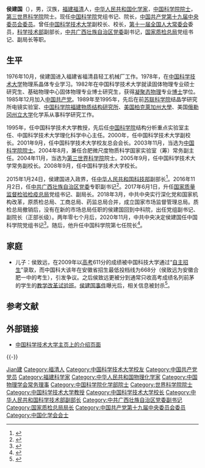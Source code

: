 {{Infobox_Person
| name = 侯建国
|image= 
|box_width= 
|occupation= 
|period = 
|birth_name=
|other_names =
|sex =男
|birth_date= {{Birth date and age|1959|10|29}}
|birth_place= {{PRC}}[[福建省|福建省]][[福清市|福清市]]
|death_date= 
|death_place= 
| nationality = {{PRC}}
| residence =
| party = {{CPC}}
| spouse = 
| relatives = 儿子：侯致远
|education= [[中国科学技术大学|中国科学技术大学]]<br/>[[苏联科学院|苏联科学院]]<br/>[[加利福尼亞大學柏克萊分校|柏克萊加州大學]]
| past = 
{{Infobox_People_CAS
|学部 = 地学部
|当选年 = 2003年11月
}}
|work =
|awards=
}}
'''侯建国'''（{{bd|1959年|10月29日|||H侯}}），男，汉族，[[福建省|福建]][[福清市|福清]]人，[[中华人民共和国|中华人民共和国]][[化学家|化学家]]，[[中国科学院院士|中国科学院院士]]，[[世界科学院|第三世界科学院]]院士。现任[[中国科学院|中国科学院]]党组书记、院长，[[中国共产党第十九届中央委员会委员列表|中国共产党第十九届中央委员会委员]]。曾任[[中国科学技术大学|中国科学技术大学]]副校长、校长，[[第十一届全国人民代表大会常务委员会|第十一届全国人大常委会]]委员，[[中华人民共和国科学技术部|科学技术部]]副部长，[[中国共产党广西壮族自治区委员会|中共广西壮族自治区党委]]副书记，[[国家质量监督检验检疫总局|国家质检总局]]党组书记、副局长等职。

== 生平 ==
1976年10月，侯建国进入福建省福清县轻工机械厂工作。1978年，在[[中国科学技术大学|中国科学技术大学]]物理系晶体专业学习。1982年在中国科学技术大学就读固体物理专业硕士研究生、基础物理中心固体物理专业博士研究生，获得[[凝聚态物理|凝聚态物理]]专业[[博士|博士]]学位。1985年12月加入[[中国共产党|中国共产党]]。1989年至1995年，先后在前[[苏联科学院|苏联科学院]]结晶学研究所电镜实验室、[[中国科学院福建物质结构研究所|中国科学院福建物质结构研究所]]、[[美国|美国]][[柏克萊加州大學|柏克萊加州大學]]、美国[[俄勒冈州立大学|俄勒冈州立大学]]化学系从事科学研究工作。

1995年，任中国科学技术大学教授，先后任[[中国科学院|中国科学院]]结构分析重点实验室主任、中国科学技术大学理化科学中心主任。2000年，任中国科学技术大学副校长。2001年9月，任中国科学技术大学校友总会会长。2003年11月，当选为[[中国科学院院士|中国科学院院士]]。2004年8月，兼任合肥微尺度物质科学国家实验室（筹）常务副主任。2004年11月，当选为[[第三世界科学院|第三世界科学院]]院士。2005年9月，任中国科学技术大学常务副校长。2008年9月，任中国科学技术大学校长。

2015年1月24日，侯建国进入政界，任[[中华人民共和国科技部|中华人民共和国科技部]]副部长<ref>{{cite news|title=人事观察  盘点：“学院派”出身的高官有哪些？|url=http://renshi.people.com.cn/n/2015/0211/c139617-26548297.html|accessdate=2015-02-14|newspaper=人民网|archive-date=2015-02-14|archive-url=https://web.archive.org/web/20150214123753/http://renshi.people.com.cn/n/2015/0211/c139617-26548297.html|dead-url=no}}</ref>。2016年11月2日，任[[中共广西壮族自治区党委|中共广西壮族自治区党委]]专职副书记<ref>{{cite web|title=科技部副部长侯建国任广西壮族自治区党委副书记|url=http://www.thepaper.cn/newsDetail_forward_1553826|accessdate=2016-11-02|publisher=澎湃新闻网|archive-url=https://web.archive.org/web/20190724004757/http://www.thepaper.cn/newsDetail_forward_1553826|archive-date=2019-07-24|dead-url=no}}</ref>。2017年6月1日，升任[[国家质量监督检验检疫总局|国家质量监督检验检疫总局]]党组书记、副局长。2018年3月，中共中央实行深化党和国家机构改革，原质检总局、工商总局、药监总局合并，成立国家市场监督管理总局。质检总局撤销后，没有在新的市场总局任职的侯建国回到中科院，出任党组副书记、副院长（正部长级）。两年零七个月后，2020年11月，中共中央决定侯建国任中国科学院党组书记<ref>{{cite web|title=中科院新任党组书记、副书记亮相|url=https://view.inews.qq.com/a/20201126A01DP000|accessdate=2020-11-26|date=2020-11-26|website=腾讯}}</ref>。随后，他升任中国科学院第七任院长<ref>{{cite web|title=侯建国院士就任中国科学院新一任院长|url=https://www.chinanews.com/gn/2020/12-04/9354215.shtml|accessdate=2020-12-04|date=2020-12-04|website=中国新闻网}}</ref>。

== 家庭 ==
* 儿子：侯致远，在2009年以[[普通高等学校招生全国统一考试|高考]]611分的成绩被中国科技大学通过“[[自主招生|自主招生]]”录取，而中国科大该年在安徽省招生最低投档线为668分（侯致远为安徽合肥一中的考生），引发争议。之后侯致远更被分到通常只收高考成绩名列前茅的学生的[[中国科学技术大学#少年班学院|教学改革试验班]]。[[侯建国事件|侯建国事件]]曝光后，相关信息被封杀<ref>{{Cite web|title=侯建国事件|url=http://www.xys.org/dajia/hjg.html|access-date=2022-04-07|work=[[新语丝|新语丝]]|archive-date=2020-08-08|archive-url=https://web.archive.org/web/20200808142740/http://www.xys.org/dajia/hjg.html}}</ref>。

== 参考文献 ==
{{Reflist|2}}

== 外部链接 ==
* [https://web.archive.org/web/20090311000206/http://www.ustc.edu.cn/zh_CN/article/13/42f345ca/ 中国科学技术大学主页上的介绍页面]

{{-}}
{{start box}}
{{s-aca}}
{{s-before|[[白春礼|白春礼]]}}
{{s-title|[[中国科学院|中国科学院]]院长|2020年12月－}}
{{s-inc}}
{{s-before|[[刘伟平_(1953年)|刘伟平]]}}
{{s-title|[[中国科学院|中国科学院]]正部长级副院长|2018年3月－2020年12月}}
{{s-after|[[阴和俊|阴和俊]]}}
{{s-ppo|cpc}}
{{s-before|[[李克_(1956年)|李克]]}}
{{s-title|[[中国共产党广西壮族自治区委员会|中国共产党广西壮族自治区委员会]]专职副书记|2016年11月－2017年6月}}
{{s-after|[[孙大伟_(1963年)|孫大偉]]}}
{{s-edu}}
{{s-before|[[朱清时|朱清时]]}}
{{s-title|[[中国科学技术大学|中国科学技术大学]]校长|2008年9月－2015年1月}}
{{s-after|[[万立骏|万立骏]]}}
{{end box}}
{{中国科学院院长}}
{{中国科学院化学部院士}}
{{中国化学会会士}}
{{福建籍科学院院士}}
{{Navboxes 
| title = 侯建国在[[中国物理学会|中国物理学会]]的职务
| list1 =
{{中国物理学会第八届理事会}}
{{中国物理学会第九届理事会}}
}}

{{Authority control}}
{{DEFAULTSORT:Hou侯}}
[[Category:侯姓|Jian建]]
[[Category:福清人|Category:福清人]]
[[Category:中国科学技术大学校友|Category:中国科学技术大学校友]]
[[Category:中国共产党党员|Category:中国共产党党员]]
[[Category:福建科学家|Category:福建科学家]]
[[Category:中华人民共和国物理化学家|Category:中华人民共和国物理化学家]]
[[Category:中国物理学会常务理事|Category:中国物理学会常务理事]]
[[Category:中国科学院化学部院士|Category:中国科学院化学部院士]]
[[Category:世界科学院院士|Category:世界科学院院士]]
[[Category:中国科学技术大学教授|Category:中国科学技术大学教授]]
[[Category:中国科学技术大学校长|Category:中国科学技术大学校长]]
[[Category:中华人民共和国科学技术部副部长|Category:中华人民共和国科学技术部副部长]]
[[Category:中共广西壮族自治区党委副书记|Category:中共广西壮族自治区党委副书记]]
[[Category:国家质检总局局长|Category:国家质检总局局长]]
[[Category:中国共产党第十九届中央委员会委员|Category:中国共产党第十九届中央委员会委员]]
[[Category:中国化学会会士|Category:中国化学会会士]]